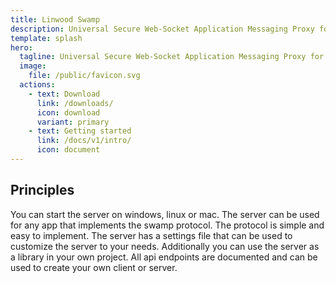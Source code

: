 ```yaml
---
title: Linwood Swamp
description: Universal Secure Web-Socket Application Messaging Proxy for Linwood Apps
template: splash
hero:
  tagline: Universal Secure Web-Socket Application Messaging Proxy for Linwood Apps
  image:
    file: /public/favicon.svg
  actions:
    - text: Download
      link: /downloads/
      icon: download
      variant: primary
    - text: Getting started
      link: /docs/v1/intro/
      icon: document
---
```



## Principles

<CardGrid stagger>
	<Card title="Cross platform" icon="laptop">
		You can start the server on windows, linux or mac.
	</Card>
	<Card title="Universal" icon="puzzle">
		The server can be used for any app that implements the swamp protocol. The protocol is simple and easy to implement.
	</Card>
	<Card title="Customizable" icon="pencil">
		The server has a settings file that can be used to customize the server to your needs. Additionally you can use the server as a library in your own project.
	</Card>
	<Card title="Open API" icon="open-book">
		All api endpoints are documented and can be used to create your own client or server.
	</Card>
</CardGrid>
